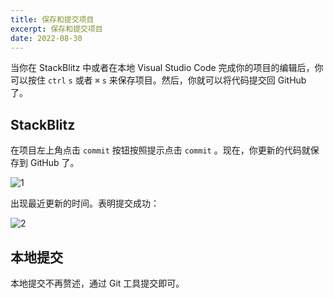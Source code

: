```yaml
---
title: 保存和提交项目
excerpt: 保存和提交项目
date: 2022-08-30
---
```

当你在 StackBlitz 中或者在本地 Visual Studio Code 完成你的项目的编辑后，你可以按住 `ctrl` `s` 或者 `⌘` `s` 来保存项目。然后，你就可以将代码提交回 GitHub 了。  

## StackBlitz

在项目左上角点击 `commit` 按钮按照提示点击 `commit` 。现在，你更新的代码就保存到 GitHub 了。  

![1](https://jetzihan-img.oss-cn-beijing.aliyuncs.com/blog/1661912742628.png)

出现最近更新的时间。表明提交成功：  

![2](https://jetzihan-img.oss-cn-beijing.aliyuncs.com/blog/1661912963333.png)

## 本地提交

本地提交不再赘述，通过 Git 工具提交即可。  

